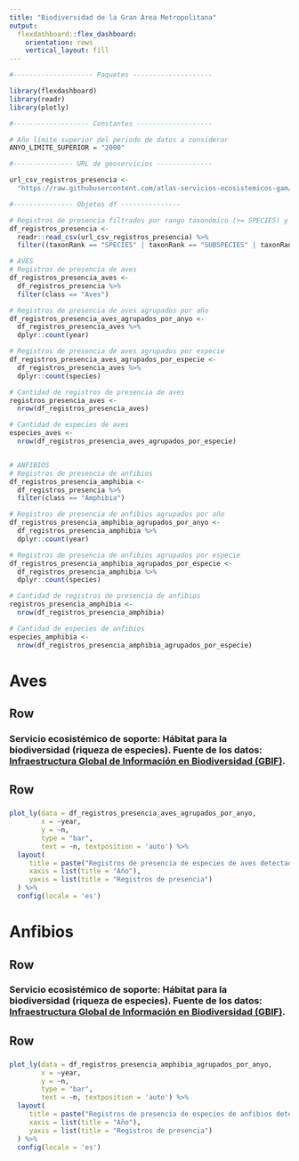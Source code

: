 ```yaml
---
title: "Biodiversidad de la Gran Área Metropolitana"
output: 
  flexdashboard::flex_dashboard:
    orientation: rows
    vertical_layout: fill
---
```


```r
#-------------------- Paquetes --------------------

library(flexdashboard)
library(readr)
library(plotly)

#------------------- Constantes -------------------

# Año límite superior del periodo de datos a considerar
ANYO_LIMITE_SUPERIOR = "2000"

#--------------- URL de geoservicios --------------

url_csv_registros_presencia <-
  "https://raw.githubusercontent.com/atlas-servicios-ecosistemicos-gam/datos-biodiversidad/main/gam/gam-registros-presencia-chordata-plantae.csv"

#--------------- Objetos df ---------------

# Registros de presencia filtrados por rango taxonómico (>= SPECIES) y año
df_registros_presencia <- 
  readr::read_csv(url_csv_registros_presencia) %>%
  filter((taxonRank == "SPECIES" | taxonRank == "SUBSPECIES" | taxonRank == "VARIETY" | taxonRank == "FORM") & year >= ANYO_LIMITE_SUPERIOR)

# AVES
# Registros de presencia de aves
df_registros_presencia_aves <- 
  df_registros_presencia %>%
  filter(class == "Aves")

# Registros de presencia de aves agrupados por año
df_registros_presencia_aves_agrupados_por_anyo <-
  df_registros_presencia_aves %>%
  dplyr::count(year)

# Registros de presencia de aves agrupados por especie
df_registros_presencia_aves_agrupados_por_especie <-
  df_registros_presencia_aves %>%
  dplyr::count(species)

# Cantidad de registros de presencia de aves
registros_presencia_aves <- 
  nrow(df_registros_presencia_aves)

# Cantidad de especies de aves
especies_aves <-
  nrow(df_registros_presencia_aves_agrupados_por_especie)


# ANFIBIOS
# Registros de presencia de anfibios
df_registros_presencia_amphibia <- 
  df_registros_presencia %>%
  filter(class == "Amphibia")

# Registros de presencia de anfibios agrupados por año
df_registros_presencia_amphibia_agrupados_por_anyo <-
  df_registros_presencia_amphibia %>%
  dplyr::count(year)

# Registros de presencia de anfibios agrupados por especie
df_registros_presencia_amphibia_agrupados_por_especie <-
  df_registros_presencia_amphibia %>%
  dplyr::count(species)

# Cantidad de registros de presencia de anfibios
registros_presencia_amphibia <- 
  nrow(df_registros_presencia_amphibia)

# Cantidad de especies de anfibios
especies_amphibia <-
  nrow(df_registros_presencia_amphibia_agrupados_por_especie)

```

Aves
=======================================================================
Row {data-height=10}
-----------------------------------------------------------------------
### **Servicio ecosistémico de soporte: Hábitat para la biodiversidad (riqueza de especies). Fuente de los datos: [Infraestructura Global de Información en Biodiversidad (GBIF)](https://www.gbif.org/occurrence/download/0002762-200127171203522)**.

Row
-----------------------------------------------------------------------

### 

```r

plot_ly(data = df_registros_presencia_aves_agrupados_por_anyo,
        x = ~year,
        y = ~n,
        type = "bar",
        text = ~n, textposition = 'auto') %>%
  layout(
     title = paste("Registros de presencia de especies de aves detectadas desde el año 2000 (de un total de", especies_aves, "especies para ese período)"),
     xaxis = list(title = "Año"),
     yaxis = list(title = "Registros de presencia")
  ) %>%
  config(locale = 'es')

```

Anfibios
=======================================================================
Row {data-height=10}
-----------------------------------------------------------------------
### **Servicio ecosistémico de soporte: Hábitat para la biodiversidad (riqueza de especies). Fuente de los datos: [Infraestructura Global de Información en Biodiversidad (GBIF)](https://www.gbif.org/occurrence/download/0002762-200127171203522)**.

Row
-----------------------------------------------------------------------

### 

```r

plot_ly(data = df_registros_presencia_amphibia_agrupados_por_anyo,
        x = ~year,
        y = ~n,
        type = "bar",
        text = ~n, textposition = 'auto') %>%
  layout(
     title = paste("Registros de presencia de especies de anfibios detectadas desde el año 2000 (de un total de", especies_amphibia, "especies para ese período)"),
     xaxis = list(title = "Año"),
     yaxis = list(title = "Registros de presencia")
  ) %>%
  config(locale = 'es')

```